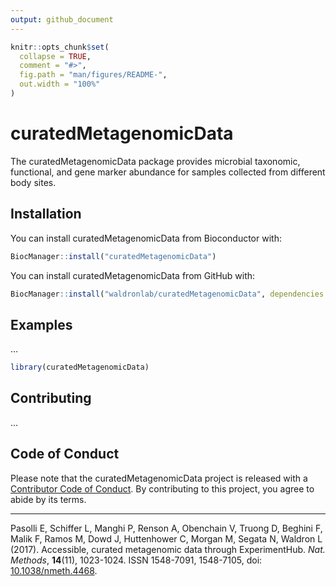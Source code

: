 ```yaml
---
output: github_document
---
```


<!-- README.md is generated from README.Rmd. Please edit that file -->

```r
knitr::opts_chunk$set(
  collapse = TRUE,
  comment = "#>",
  fig.path = "man/figures/README-",
  out.width = "100%"
)
```

# curatedMetagenomicData

<!-- badges: start -->
<!-- badges: end -->

The curatedMetagenomicData package provides microbial taxonomic, functional, and gene marker abundance for samples collected from different body sites.

## Installation

You can install curatedMetagenomicData from Bioconductor with:

```r
BiocManager::install("curatedMetagenomicData")
```

You can install curatedMetagenomicData from GitHub with:

```r
BiocManager::install("waldronlab/curatedMetagenomicData", dependencies = TRUE, build_vignettes = TRUE)
```

## Examples

...

```r
library(curatedMetagenomicData)
```

## Contributing

...

## Code of Conduct
  
Please note that the curatedMetagenomicData project is released with a [Contributor Code of Conduct](https://contributor-covenant.org/version/2/0/CODE_OF_CONDUCT.html). By contributing to this project, you agree to abide by its terms.

---

Pasolli E, Schiffer L, Manghi P, Renson A, Obenchain V, Truong D, Beghini F, Malik F, Ramos M, Dowd J, Huttenhower C, Morgan M, Segata N, Waldron L (2017). Accessible, curated metagenomic data through ExperimentHub. *Nat. Methods*, **14**(11), 1023-1024. ISSN 1548-7091, 1548-7105, doi: [10.1038/nmeth.4468](https://doi.org/10.1038/nmeth.4468).
